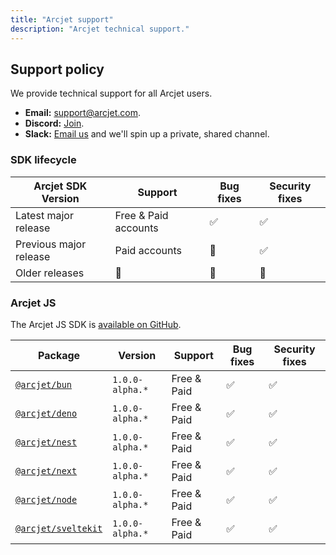 ```yaml
---
title: "Arcjet support"
description: "Arcjet technical support."
---
```


## Support policy

We provide technical support for all Arcjet users.

- **Email:** [support@arcjet.com](mailto:support@arcjet.com).
- **Discord:** [Join](https://arcjet.com/discord).
- **Slack:** [Email us](mailto:support@arcjet.com) and we'll spin up a private,
  shared channel.

### SDK lifecycle

| Arcjet SDK Version     | Support              | Bug fixes | Security fixes |
| ---------------------- | -------------------- | --------- | -------------- |
| Latest major release   | Free & Paid accounts | ✅        | ✅             |
| Previous major release | Paid accounts        | 🚫        | ✅             |
| Older releases         | 🚫                   | 🚫        | 🚫             |

### Arcjet JS

The Arcjet JS SDK is [available on GitHub](https://github.com/arcjet/arcjet-js).

| Package                                                                | Version         | Support     | Bug fixes | Security fixes |
| ---------------------------------------------------------------------- | --------------- | ----------- | --------- | -------------- |
| [`@arcjet/bun`](https://www.npmjs.com/package/@arcjet/bun)             | `1.0.0-alpha.*` | Free & Paid | ✅        | ✅             |
| [`@arcjet/deno`](https://www.npmjs.com/package/@arcjet/deno)           | `1.0.0-alpha.*` | Free & Paid | ✅        | ✅             |
| [`@arcjet/nest`](https://www.npmjs.com/package/@arcjet/nest)           | `1.0.0-alpha.*` | Free & Paid | ✅        | ✅             |
| [`@arcjet/next`](https://www.npmjs.com/package/@arcjet/next)           | `1.0.0-alpha.*` | Free & Paid | ✅        | ✅             |
| [`@arcjet/node`](https://www.npmjs.com/package/@arcjet/node)           | `1.0.0-alpha.*` | Free & Paid | ✅        | ✅             |
| [`@arcjet/sveltekit`](https://www.npmjs.com/package/@arcjet/sveltekit) | `1.0.0-alpha.*` | Free & Paid | ✅        | ✅             |
